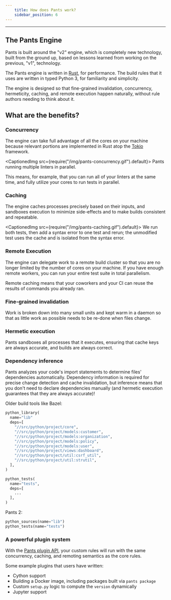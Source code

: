 ```yaml
---
    title: How does Pants work?
    sidebar_position: 6
---
```


---

## The Pants Engine

Pants is built around the "v2" engine, which is completely new technology, built from the ground up, based on lessons learned from working on the previous, "v1", technology.

The Pants engine is written in [Rust](https://www.rust-lang.org/), for performance. The build rules that it uses are written in typed Python 3, for familiarity and simplicity.

The engine is designed so that fine-grained invalidation, concurrency, hermeticity, caching, and remote execution happen naturally, without rule authors needing to think about it.

## What are the benefits?

### Concurrency

The engine can take full advantage of all the cores on your machine because relevant portions are implemented in Rust atop the [Tokio](https://tokio.rs/) framework.

<CaptionedImg src={require("/img/pants-concurrency.gif").default}>
  Pants running multiple linters in parallel.
</CaptionedImg>

This means, for example, that you can run all of your linters at the same time, and fully utilize your cores to run tests in parallel.

### Caching

The engine caches processes precisely based on their inputs, and sandboxes execution to minimize side-effects and to make builds consistent and repeatable.

<CaptionedImg src={require("/img/pants-caching.gif").default}>
  We run both tests, then add a syntax error to one test and rerun; the
  unmodified test uses the cache and is isolated from the syntax error.
</CaptionedImg>

### Remote Execution

The engine can delegate work to a remote build cluster so that you are no longer limited by the number of cores on your machine. If you have enough remote workers, you can run your entire test suite in total parallelism.

Remote caching means that your coworkers and your CI can reuse the results of commands you already ran.

### Fine-grained invalidation

Work is broken down into many small units and kept warm in a daemon so that as little work as possible needs to be re-done when files change.

### Hermetic execution

Pants sandboxes all processes that it executes, ensuring that cache keys are always accurate, and builds are always correct.

### Dependency inference

Pants analyzes your code's import statements to determine files' dependencies automatically. Dependency information is required for precise change detection and cache invalidation, but inference means that you don't need to declare dependencies manually (and hermetic execution guarantees that they are always accurate)!

Older build tools like Bazel:

```python title="BUILD"
python_library(
  name="lib"
  deps=[
    "//src/python/project/core",
    "//src/python/project/models:customer",
    "//src/python/project/models:organization",
    "//src/python/project/models:policy",
    "//src/python/project/models:user",
    "//src/python/project/views:dashboard",
    "//src/python/project/util:csrf_util",
    "//src/python/project/util:strutil",
  ],
)

python_tests(
  name="tests",
  deps=[
    ...
  ],
)
```

Pants 2:

```python title="BUILD"
python_sources(name="lib")
python_tests(name="tests")
```

### A powerful plugin system

With the [Pants plugin API](../writing-plugins/plugins-overview.mdx), your custom rules will run with the same concurrency, caching, and remoting semantics as the core rules.

Some example plugins that users have written:

- Cython support
- Building a Docker image, including packages built via `pants package`
- Custom `setup.py` logic to compute the `version` dynamically
- Jupyter support
